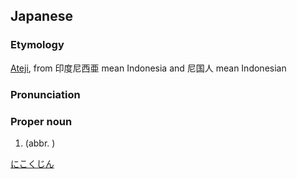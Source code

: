 ==Japanese==
{{rfv}}

===Etymology===
{{ja-kanjitab|に|こく|じん|yomi=o}}
[[ateji|Ateji]], from 印度尼西亜 mean Indonesia and 尼国人 mean Indonesian

===Pronunciation===
{{ja-pron|ニコクジン|y=go|acc=a}}

===Proper noun===
{{ja-pos|ニコクジン|proper}}

# {{rare spelling of|ニコクジン|lang=ja|sort=にこくジン}} (abbr. {{ja-l|尼||[[ni]]}})
[[Category:Japanese terms spelled with ateji|にこくじん]]
{{catlangcode|ja|sort=にこくじん|Indonesia|Countries of Asia|Exonyms}}